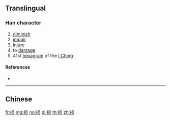 {{also|損}}
==Translingual==

===Han character===
{{Han char|rn=64|rad=手|as=07|sn=10|four=|canj=QRBO|ids=⿰扌员}}

# [[diminish]]
# [[impair]]
# [[injure]]
# to [[damage]]
# 41st [[hexagram]] of the [[I Ching]]

====References====
* {{Han ref|kx=0434.241|hdz=31883.010|uh=635F|ud=25439}}

----

==Chinese==
{{zh-see|損}}

[[fr:损]]
[[mg:损]]
[[no:损]]
[[pl:损]]
[[th:损]]
[[zh:损]]